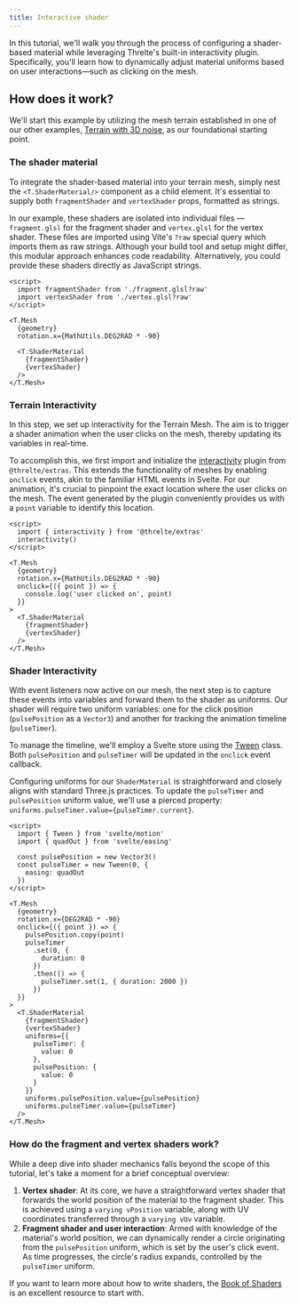 ```yaml
---
title: Interactive shader
---
```


In this tutorial, we'll walk you through the process of configuring a shader-based material while leveraging Threlte's built-in interactivity plugin. Specifically, you'll learn how to dynamically adjust material uniforms based on user interactions—such as clicking on the mesh.

<Example path="shaders/interactiveShader" />

## How does it work?

We'll start this example by utilizing the mesh terrain established in one of our other examples, [Terrain with 3D noise](/examples/geometry/terrain-with-3d-noise), as our foundational starting point.

### The shader material

To integrate the shader-based material into your terrain mesh, simply nest the `<T.ShaderMaterial/>` component as a child element. It's essential to supply both `fragmentShader` and `vertexShader` props, formatted as strings.

In our example, these shaders are isolated into individual files — `fragment.glsl` for the fragment shader and `vertex.glsl` for the vertex shader. These files are imported using Vite's `?raw` special query which imports them as raw strings. Although your build tool and setup might differ, this modular approach enhances code readability. Alternatively, you could provide these shaders directly as JavaScript strings.

```svelte title="Scene.svelte" {2-3}+ {10-13}+
<script>
  import fragmentShader from './fragment.glsl?raw'
  import vertexShader from './vertex.glsl?raw'
</script>

<T.Mesh
  {geometry}
  rotation.x={MathUtils.DEG2RAD * -90}

  <T.ShaderMaterial
    {fragmentShader}
    {vertexShader}
  />
</T.Mesh>
```

### Terrain Interactivity

In this step, we set up interactivity for the Terrain Mesh. The aim is to trigger a shader animation when the user clicks on the mesh, thereby updating its variables in real-time.

To accomplish this, we first import and initialize the [interactivity](/reference/extras/interactivity) plugin from `@threlte/extras`. This extends the functionality of meshes by enabling `onclick` events, akin to the familiar HTML events in Svelte. For our animation, it's crucial to pinpoint the exact location where the user clicks on the mesh.
The event generated by the plugin conveniently provides us with a `point` variable to identify this location.

```svelte title="Scene.svelte" {2,3}+ {9-11}+
<script>
  import { interactivity } from '@threlte/extras'
  interactivity()
</script>

<T.Mesh
  {geometry}
  rotation.x={MathUtils.DEG2RAD * -90}
  onclick={({ point }) => {
    console.log('user clicked on', point)
  }}
>
  <T.ShaderMaterial
    {fragmentShader}
    {vertexShader}
  />
</T.Mesh>
```

### Shader Interactivity

With event listeners now active on our mesh, the next step is to capture these events into variables and forward them to the shader as uniforms.
Our shader will require two uniform variables: one for the click position (`pulsePosition` as a `Vector3`) and another for tracking the
animation timeline (`pulseTimer`).

To manage the timeline, we'll employ a Svelte store using the [Tween](https://svelte.dev/docs/svelte-motion#Tween) class.
Both `pulsePosition` and `pulseTimer` will be updated in the `onclick` event callback.

Configuring uniforms for our `ShaderMaterial` is straightforward and closely aligns with standard Three.js practices.
To update the `pulseTimer` and `pulsePosition` uniform value, we'll use a pierced property: `uniforms.pulseTimer.value={pulseTimer.current}`.

```svelte title="Scene.svelte" {2-8}+ {15-22}+ {28-37}+
<script>
  import { Tween } from 'svelte/motion'
  import { quadOut } from 'svelte/easing'

  const pulsePosition = new Vector3()
  const pulseTimer = new Tween(0, {
    easing: quadOut
  })
</script>

<T.Mesh
  {geometry}
  rotation.x={DEG2RAD * -90}
  onclick={({ point }) => {
    pulsePosition.copy(point)
    pulseTimer
      .set(0, {
        duration: 0
      })
      .then(() => {
        pulseTimer.set(1, { duration: 2000 })
      })
  }}
>
  <T.ShaderMaterial
    {fragmentShader}
    {vertexShader}
    uniforms={{
      pulseTimer: {
        value: 0
      },
      pulsePosition: {
        value: 0
      }
    }}
    uniforms.pulsePosition.value={pulsePosition}
    uniforms.pulseTimer.value={pulseTimer}
  />
</T.Mesh>
```

### How do the fragment and vertex shaders work?

While a deep dive into shader mechanics falls beyond the scope of this tutorial, let's take a moment for a brief conceptual overview:

1. **Vertex shader**: At its core, we have a straightforward vertex shader that forwards the world position of the material to the fragment shader. This is achieved using a `varying vPosition` variable, along with UV coordinates transferred through a `varying vUv` variable.
2. **Fragment shader and user interaction**: Armed with knowledge of the material's world position, we can dynamically render a circle originating from the `pulsePosition` uniform, which is set by the user's click event. As time progresses, the circle's radius expands, controlled by the `pulseTimer` uniform.

If you want to learn more about how to write shaders, the [Book of Shaders](https://thebookofshaders.com/) is an excellent resource to start with.
